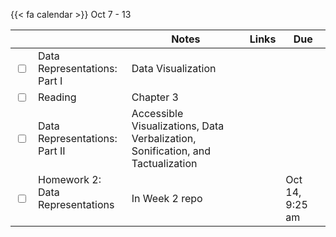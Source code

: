 {{< fa calendar >}} Oct 7 - 13


<table class="table-striped text-left table-bordered" align = "center">

  <thead>
    <th style="width:  3%"></th>
    <th style="width:  30%"></th>
    <th style="width:  40%">Notes</th>
    <th style="width:  8%">Links</th>
    <th style="width:  15%">Due</th>
  </thead>
  
  <tr>
    <td><input type="checkbox" /></td>
    <td>Data Representations: Part I &nbsp; &nbsp; </td>
    <td>Data Visualization</td>
    <td><a href="https://stats6-fa24.github.io/slides/week02/2a-data-rep1.html" target ="_blank"> <i class="fas fa-laptop" aria-hidden="true"
            title="External Link to Slides" target = "_blank"></i></a>
      </td>
    <td></td>
  </tr>
  
  <tr>
    <td><input type="checkbox" /></td>
    <td> Reading </td>
    <td>Chapter 3</td>
    <td><a href="https://mdsr-book.github.io/mdsr2e/ch-vizII.html" target ="_blank"> <i class="fas fa-book" aria-hidden="true"
            title="External Link to the Book" target = "_blank"></i></a></td>
    <td></td>
  </tr>

<tr>
    <td><input type="checkbox" /></td>
    <td>Data Representations: Part II &nbsp; &nbsp; </td>
    <td>Accessible Visualizations, Data Verbalization, Sonification, and Tactualization</td>
    <td><a href="https://stats6-fa24.github.io/slides/week02/2b-data-rep2.html" target ="_blank"> <i class="fas fa-laptop" aria-hidden="true"
            title="External Link to Slides" target = "_blank"></i></a>
      </td>
    <td></td>
  </tr>
  

  
  <tr>
    <td><input type="checkbox" /></td>
    <td> Homework 2: Data Representations &nbsp; &nbsp; </td>
    <td>In Week 2 repo</td>
    <td><a href="https://github.com/stats6-fa24" target ="_blank"> <i class="fa-brands fa-github" aria-hidden="true"
            title="External Link to GitHub" target = "_blank"></i></a></td>
    <td>Oct 14, 9:25 am</td>
  </tr>
    
        
</table>
